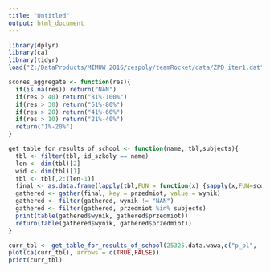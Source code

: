 ---
title: "Untitled"
output: html_document
---

```{r}
library(dplyr)
library(ca)
library(tidyr)
load("Z:/DataProducts/MIMUW_2016/zespoly/teamRocket/data/ZPD_iter1.dat")

scores_aggregate <- function(res){
  if(is.na(res)) return("NAN")
  if(res > 40) return("81%-100%")
  if(res > 30) return("61%-80%")
  if(res > 20) return("41%-60%")
  if(res > 10) return("21%-40%")
  return("1%-20%")
}

get_table_for_results_of_school <- function(name, tbl,subjects){
  tbl <- filter(tbl, id_szkoly == name)
  len <- dim(tbl)[2]
  wid <- dim(tbl)[1]
  tbl <- tbl[,2:(len-1)]
  final <- as.data.frame(lapply(tbl,FUN = function(x) {sapply(x,FUN=scores_aggregate)}))
  gathered <- gather(final, key = przedmiot, value = wynik)
  gathered <- filter(gathered, wynik != "NAN")
  gathered <- filter(gathered, przedmiot %in% subjects)
  print(table(gathered$wynik, gathered$przedmiot))
  return(table(gathered$wynik, gathered$przedmiot))
}

curr_tbl <- get_table_for_results_of_school(25325,data.wawa,c("p_pl", 'p_mat', 'p_ang'))
plot(ca(curr_tbl), arrows = c(TRUE,FALSE))
print(curr_tbl)

```